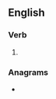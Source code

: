 ==English==

===Verb===
{{head|en|present participle}}

# {{present participle of|saturate|lang=en|nocat=1}}

===Anagrams===
* {{anagrams|en|a=aaginrsttu|antitragus}}